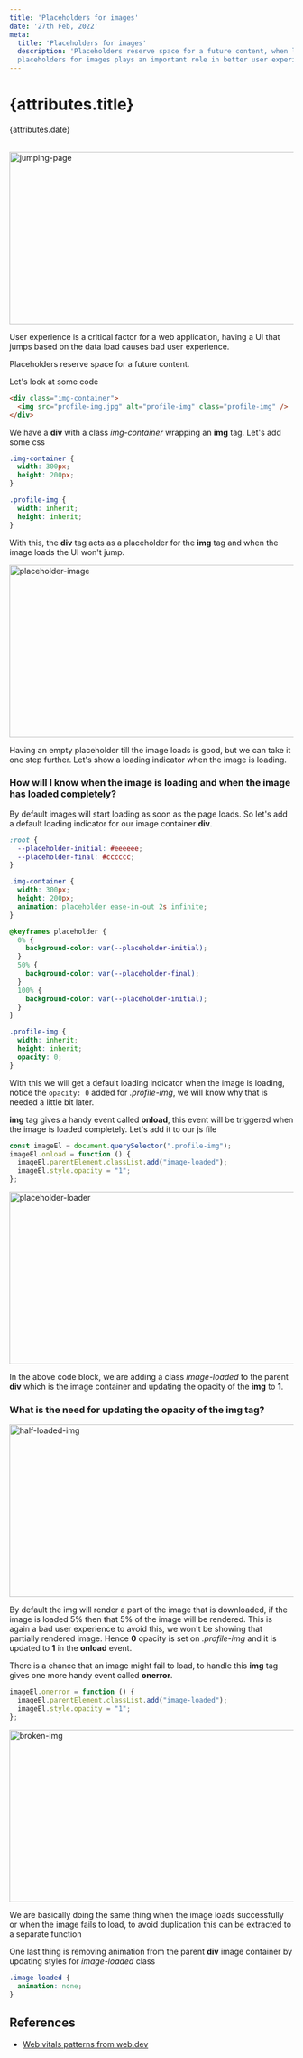 ```yaml
---
title: 'Placeholders for images'
date: '27th Feb, 2022'
meta:
  title: 'Placeholders for images'
  description: 'Placeholders reserve space for a future content, when loading larger images, 
  placeholders for images plays an important role in better user experience.'
---
```



# {attributes.title}

{attributes.date}

<br />

<img src={jumpingPage} alt="jumping-page" width="816px" height="305px" />

User experience is a critical factor for a web application,
having a UI that jumps based on the data load causes bad user experience.

Placeholders reserve space for a future content.

Let's look at some code

```html
<div class="img-container">
  <img src="profile-img.jpg" alt="profile-img" class="profile-img" />
</div>
```

We have a **div** with a class _img-container_ wrapping an **img** tag. Let's add some css

```css
.img-container {
  width: 300px;
  height: 200px;
}

.profile-img {
  width: inherit;
  height: inherit;
}
```

With this, the **div** tag acts as a placeholder for the **img** tag and when the image loads the UI won't jump.

<img
  src={placeholderImage}
  alt="placeholder-image"
  width="816px"
  height="305px"
/>

Having an empty placeholder till the image loads is good, but we can take it one step further.
Let's show a loading indicator when the image is loading.

### How will I know when the image is loading and when the image has loaded completely?

By default images will start loading as soon as the page loads. So let's add a default loading indicator for our
image container **div**.

```css
:root {
  --placeholder-initial: #eeeeee;
  --placeholder-final: #cccccc;
}

.img-container {
  width: 300px;
  height: 200px;
  animation: placeholder ease-in-out 2s infinite;
}

@keyframes placeholder {
  0% {
    background-color: var(--placeholder-initial);
  }
  50% {
    background-color: var(--placeholder-final);
  }
  100% {
    background-color: var(--placeholder-initial);
  }
}

.profile-img {
  width: inherit;
  height: inherit;
  opacity: 0;
}
```

With this we will get a default loading indicator when the image is loading, notice the `opacity: 0` added
for _.profile-img_, we will know why that is needed a little bit later.

**img** tag gives a handy event called **onload**, this event will be triggered when the image is loaded completely.
Let's add it to our js file

```js
const imageEl = document.querySelector(".profile-img");
imageEl.onload = function () {
  imageEl.parentElement.classList.add("image-loaded");
  imageEl.style.opacity = "1";
};
```

<img
  src={placeholderLoader}
  alt="placeholder-loader"
  width="816px"
  height="305px"
/>

In the above code block, we are adding a class _image-loaded_ to the parent **div** which is the image container and updating the
opacity of the **img** to **1**.

### What is the need for updating the opacity of the img tag?

<img src={halfLoaded} alt="half-loaded-img" width="816px" height="305px" />

By default the img will render a part of the image that is downloaded, if the image is loaded 5% then that 5% of the image will be rendered.
This is again a bad user experience to avoid this, we won't be showing that partially rendered image. Hence **0** opacity is set on _.profile-img_
and it is updated to **1** in the **onload** event.

There is a chance that an image might fail to load, to handle this **img** tag gives one more handy event called **onerror**.

```js
imageEl.onerror = function () {
  imageEl.parentElement.classList.add("image-loaded");
  imageEl.style.opacity = "1";
};
```

<img src={brokenImage} alt="broken-img" width="816px" height="305px" />

We are basically doing the same thing when the image loads successfully or when the image fails to load,
to avoid duplication this can be extracted to a separate function

One last thing is removing animation from the parent **div** image container by updating styles for _image-loaded_ class

```css
.image-loaded {
  animation: none;
}
```

## References

<ul>
  <li>
    <a href="https://web.dev/patterns/web-vitals-patterns/" target="_blank">
      Web vitals patterns from web.dev
    </a>
  </li>
</ul>
